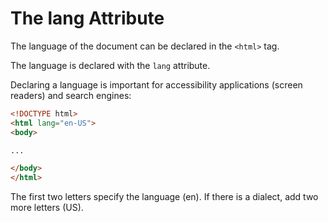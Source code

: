 # The lang Attribute
The language of the document can be declared in the `<html>` tag.

The language is declared with the `lang` attribute.

Declaring a language is important for accessibility applications (screen readers) and search engines:


```html
<!DOCTYPE html>
<html lang="en-US">
<body>

...

</body>
</html>
```


The first two letters specify the language (en). If there is a dialect, add two more letters (US).

